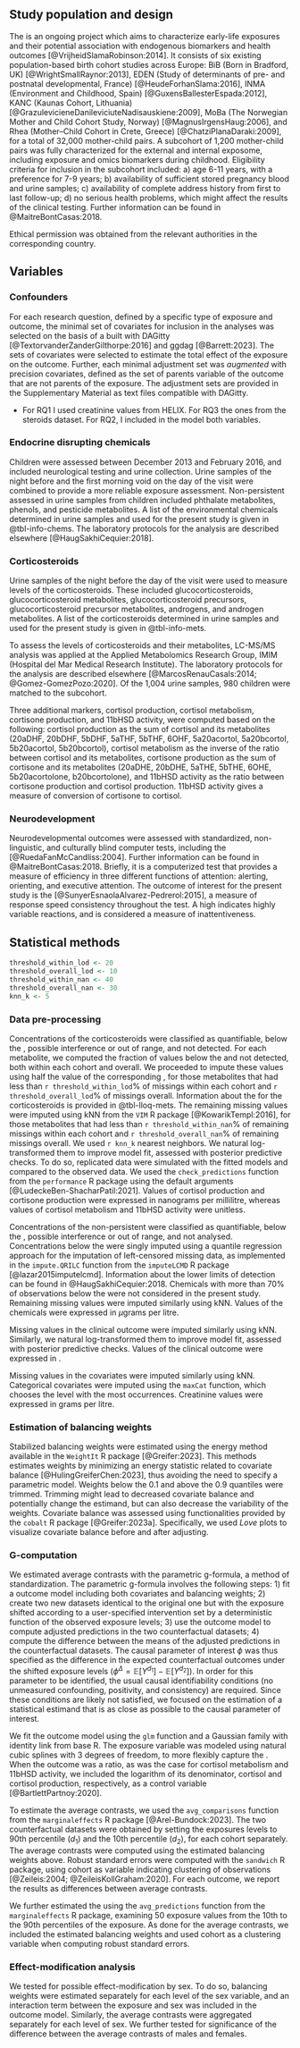## Study population and design {#sec-design}

The \acr{helix} is an ongoing project which aims to characterize early-life exposures and their potential association with endogenous biomarkers and health outcomes [@VrijheidSlamaRobinson:2014]. It consists of six existing population-based birth cohort studies across Europe: BiB (Born in Bradford, UK) [@WrightSmallRaynor:2013], EDEN (Study of determinants of pre- and postnatal developmental, France) [@HeudeForhanSlama:2016], INMA (Environment and Childhood, Spain) [@GuxensBallesterEspada:2012], KANC (Kaunas Cohort, Lithuania) [@GrazulevicieneDanileviciuteNadisauskiene:2009], MoBa (The Norwegian Mother and Child Cohort Study, Norway) [@MagnusIrgensHaug:2006], and Rhea (Mother–Child Cohort in Crete, Greece) [@ChatziPlanaDaraki:2009], for a total of 32,000 mother-child pairs. A \acr{helix} subcohort of 1,200 mother-child pairs was fully characterized for the external and internal exposome, including exposure and omics biomarkers during childhood. Eligibility criteria for inclusion in the \acr{helix} subcohort included: a) age 6-11 years, with a preference for 7-9 years; b) availability of sufficient stored pregnancy blood and urine samples; c) availability of complete address history from first to last follow-up; d) no serious health problems, which might affect the results of the clinical testing. Further information can be found in @MaitreBontCasas:2018.

Ethical permission was obtained from the relevant authorities in the corresponding country.

## Variables {#sec-vars}

### Confounders {#sec-confounders}

For each research question, defined by a specific type of exposure and outcome, the minimal set of covariates for inclusion in the analyses was selected on the basis of a \acr{dag} built with DAGitty [@TextorvanderZanderGilthorpe:2016] and ggdag [@Barrett:2023]. The sets of covariates were selected to estimate the total effect of the exposure on the outcome. Further, each minimal adjustment set was *augmented* with precision covariates, defined as the set of parents variable of the outcome that are not parents of the exposure. The adjustment sets are provided in the Supplementary Material as text files compatible with DAGitty.

- For RQ1 I used creatinine values from HELIX. For RQ3 the ones from the steroids dataset. For RQ2, I included in the model both variables.

### Endocrine disrupting chemicals {#sec-edcs}

Children were assessed between December 2013 and February 2016, and included neurological testing and urine collection. Urine samples of the night before and the first morning void on the day of the visit were combined to provide a more reliable exposure assessment. Non-persistent \acr{edcs} assessed in urine samples from children included phthalate metabolites, phenols, and \acr{op} pesticide metabolites. A list of the environmental chemicals determined in urine samples and used for the present study is given in @tbl-info-chems. The laboratory protocols for the analysis are described elsewhere [@HaugSakhiCequier:2018].

### Corticosteroids {#sec-steroids}

Urine samples of the night before the day of the visit were used to measure levels of the corticosteroids. These included glucocorticosteroids, glucocorticosteroid metabolites, glucocorticosteroid precursors, glucocorticosteroid precursor metabolites, androgens, and androgen metabolites. A list of the corticosteroids determined in urine samples and used for the present study is given in @tbl-info-mets.

To assess the levels of corticosteroids and their metabolites, LC-MS/MS analysis was applied at the Applied Metabolomics Research Group, IMIM (Hospital del Mar Medical Research Institute). The laboratory protocols for the analysis are described elsewhere [@MarcosRenauCasals:2014; @Gomez-GomezPozo:2020]. Of the 1,004 urine samples, 980 children were matched to the \acr{helix} subcohort.

Three additional markers, cortisol production, cortisol metabolism, cortisone production, and 11bHSD activity, were computed based on the following: cortisol production as the sum of cortisol and its metabolites (20aDHF, 20bDHF, 5bDHF, 5aTHF, 5bTHF, 6OHF, 5a20acortol, 5a20bcortol, 5b20acortol, 5b20bcortol), cortisol metabolism as the inverse of the ratio between cortisol and its metabolites, cortisone production as the sum of cortisone and its metabolites (20aDHE, 20bDHE, 5aTHE, 5bTHE, 6OHE, 5b20acortolone, b20bcortolone), and 11bHSD activity as the ratio between cortisone production and cortisol production. 11bHSD activity gives a measure of conversion of cortisone to cortisol.

### Neurodevelopment {#sec-neurodevelopment}

Neurodevelopmental outcomes were assessed with standardized, non-linguistic, and culturally blind computer tests, including the \acr{ant} [@RuedaFanMcCandliss:2004]. Further information can be found in @MaitreBontCasas:2018. Briefly, it is a computerized test that provides a measure of efficiency in three different functions of attention: alerting, orienting, and executive attention. The outcome of interest for the present study is the \acr{hitrtse} [@SunyerEsnaolaAlvarez-Pedrerol:2015], a measure of response speed consistency throughout the test. A high \acr{hitrtse} indicates highly variable reactions, and is considered a measure of inattentiveness.

## Statistical methods {#sec-stat-methods}

```r
threshold_within_lod <- 20
threshold_overall_lod <- 10
threshold_within_nan <- 40
threshold_overall_nan <- 30
knn_k <- 5
```

### Data pre-processing {#sec-dat-preproc}

Concentrations of the corticosteroids were classified as quantifiable, below the \acr{loq}, possible interference or out of range, and not detected. For each metabolite, we computed the fraction of values below the \acr{loq} and not detected, both within each cohort and overall. We proceeded to impute these values using half the value of the corresponding \acr{lloq}, for those metabolites that had less than `r threshold_within_lod`% of missings within each cohort and `r threshold_overall_lod`% of missings overall. Information about the \acr{lloq} for the corticosteroids is provided in @tbl-lloq-mets. The remaining missing values were imputed using kNN from the `VIM` R package [@KowarikTempl:2016], for those metabolites that had less than `r threshold_within_nan`% of remaining missings within each cohort and `r threshold_overall_nan`% of remaining missings overall. We used `r knn_k` nearest neighbors. We natural log-transformed them to improve model fit, assessed with posterior predictive checks. To do so, replicated data were simulated with the fitted models and compared to the observed data. We used the `check_predictions` function from the `performance` R package using the default arguments [@LudeckeBen-ShacharPatil:2021]. Values of cortisol production and cortisone production were expressed in nanograms per millilitre, whereas values of cortisol metabolism and 11bHSD activity were unitless.

Concentrations of the non-persistent \acr{edcs} were classified as quantifiable, below the \acr{lod}, possible interference or out of range, and not analysed. Concentrations below the \acr{lod} were singly imputed using a quantile regression approach for the imputation of left-censored missing data, as implemented in the `impute.QRILC` function from the `imputeLCMD` R package [@lazar2015imputelcmd]. Information about the lower limits of detection can be found in @HaugSakhiCequier:2018. Chemicals with more than 70% of observations below the \acr{lod} were not considered in the present study. Remaining missing values were imputed similarly using kNN. Values of the chemicals were expressed in $\mu$grams per litre.

Missing values in the clinical outcome were imputed similarly using kNN. Similarly, we natural log-transformed them to improve model fit, assessed with posterior predictive checks. Values of the clinical outcome were expressed in \acr{mss}.

Missing values in the covariates were imputed similarly using kNN. Categorical covariates were imputed using the `maxCat` function, which chooses the level with the most occurrences. Creatinine values were expressed in grams per litre.

### Estimation of balancing weights {#sec-weights-est}

Stabilized balancing weights were estimated using the energy method available in the `WeightIt` R package [@Greifer:2023]. This methods estimates weights by minimizing an energy statistic related to covariate balance [@HulingGreiferChen:2023], thus avoiding the need to specify a parametric model.
Weights below the 0.1 and above the 0.9 quantiles were trimmed. Trimming might lead to decreased covariate balance and potentially change the estimand, but can also decrease the variability of the weights.
Covariate balance was assessed using functionalities provided by the `cobalt` R package [@Greifer:2023a]. Specifically, we used *Love* plots to visualize covariate balance before and after adjusting.

### G-computation {#sec-gcomp}

We estimated average contrasts with the parametric g-formula, a method of standardization. The parametric g-formula involves the following steps: 1) fit a outcome model including both covariates and balancing weights; 2) create two new datasets identical to the original one but with the exposure shifted according to a user-specified intervention set by a deterministic function of the observed exposure levels; 3) use the outcome model to compute adjusted predictions in the two counterfactual datasets; 4) compute the difference between the means of the adjusted predictions in the counterfactual datasets. The causal parameter of interest $\phi$ was thus specified as the difference in the expected counterfactual outcomes under the shifted exposure levels $\left( \phi^\Delta = \mathbb{E} \left[ Y^{d_1} \right] - \mathbb{E} \left[ Y^{d_2} \right] \right)$. In order for this parameter to be identified, the usual causal identifiability conditions (no unmeasured confounding, positivity, and consistency) are required. Since these conditions are likely not satisfied, we focused on the estimation of a statistical estimand that is as close as possible to the causal parameter of interest.

We fit the outcome model using the `glm` function and a Gaussian family with identity link from base R. The exposure variable was modeled using natural cubic splines with 3 degrees of freedom, to more flexibly capture the \acr{adrf}. When the outcome was a ratio, as was the case for cortisol metabolism and 11bHSD activity, we included the logarithm of its denominator, cortisol and cortisol production, respectively, as a control variable [@BartlettPartnoy:2020].

To estimate the average contrasts, we used the `avg_comparisons` function from the `marginaleffects` R package [@Arel-Bundock:2023]. The two counterfactual datasets were obtained by setting the exposures levels to 90th percentile ($d_1$) and the 10th percentile ($d_2$), for each cohort separately. The average contrasts were computed using the estimated balancing weights above. Robust standard errors were computed with the `sandwich` R package, using cohort as variable indicating clustering of observations [@Zeileis:2004; @ZeileisKollGraham:2020].
For each outcome, we report the results as differences between average contrasts.

We further estimated the \acr{adrf} using the `avg_predictions` function from the `marginaleffects` R package, examining 50 exposure values from the 10th to the 90th percentiles of the exposure. As done for the average contrasts, we included the estimated balancing weights and used cohort as a clustering variable when computing robust standard errors.

### Effect-modification analysis

We tested for possible effect-modification by sex. To do so, balancing weights were estimated separately for each level of the sex variable, and an interaction term between the exposure and sex was included in the outcome model. Similarly, the average contrasts were aggregated separately for each level of sex. We further tested for significance of the difference between the average contrasts of males and females.
